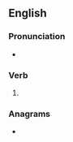 ==English==

===Pronunciation===
* {{IPA|en|/kɹuːnz/}}

===Verb===
{{head|en|verb form}}

# {{en-third-person singular of|croon}}

===Anagrams===
* {{anagrams|en|a=cnoors|Corson|Cronos|Croson|r'coons|roscón}}